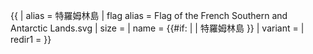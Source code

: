 {{ {{{1<noinclude>|country showdata</noinclude>}}}
| alias = 特羅姆林島
| flag alias = Flag of the French Southern and Antarctic Lands.svg
| size = {{{size|}}}
| name = {{#if: {{{name|}}} | {{{name|}}} | 特羅姆林島 }}
| variant = {{{variant|}}}
<noinclude>
| redir1 = 
</noinclude>
}}<noinclude>
</noinclude>